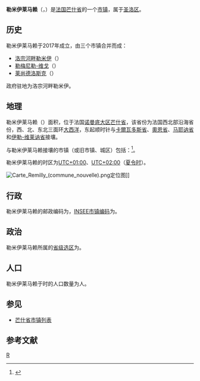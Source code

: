 {{noteTA|G1=法国地名}}
{{Infobox French commune
|name                   = 勒米伊莱马赖
|native name            = Remilly Les Marais
|arrondissement         = [[圣洛区|圣洛区]]
}}
'''勒米伊莱马赖'''（{{lang-fr|Remilly Les Marais}}，{{IPA-fr|ʁəmiji le maʁɛ}}）是[[法国|法国]][[芒什省|芒什省]]的一个[[市镇_(法国)|市镇]]，属于[[圣洛区|圣洛区]]。

== 历史 ==
勒米伊莱马赖于2017年成立，由三个市镇合并而成：

* [[洛宗河畔勒米伊|洛宗河畔勒米伊]]（{{lang|fr|Remilly-sur-Lozon}}）
* [[勒梅尼勒-维戈|勒梅尼勒-维戈]]（{{lang|fr|Le Mesnil-Vigot}}）
* [[莱尚德洛斯克|莱尚德洛斯克]]（{{lang|fr|Les Champs-de-Losque}}）

政府驻地为洛宗河畔勒米伊。

== 地理 ==
勒米伊莱马赖（{{wikidata|property|linked|P625}}）面积{{wikidata|properties|P2046}}，位于法国[[诺曼底大区|诺曼底大区]][[芒什省|芒什省]]，该省份为法国西北部沿海省份，西、北、东北三面环[[大西洋|大西洋]]，东起顺时针与[[卡爾瓦多斯省|卡爾瓦多斯省]]、[[奧恩省|奧恩省]]、[[马耶讷省|马耶讷省]]和[[伊勒-维莱讷省|伊勒-维莱讷省]]接壤。

与勒米伊莱马赖接壤的市镇（或旧市镇、城区）包括：{{Wikidata|properties|linked|P47}}<ref name="geo">{{Cite web|url=https://www.geoportail.gouv.fr/carte|title=Carte|accessdate=2020-03-22|author=Géoportail|language=fr|publisher=Géoportail|archive-date=2017-01-29|archive-url=https://web.archive.org/web/20170129154129/https://www.geoportail.gouv.fr/carte/|dead-url=no}}</ref>。

勒米伊莱马赖的时区为[[UTC+01:00|UTC+01:00]]、[[UTC+02:00|UTC+02:00]]（[[夏时制|夏令时]]）。

[[File:Carte_Remilly_(commune_nouvelle).png|thumb]]定位图]]{{Clear|left}}
== 行政 ==
勒米伊莱马赖的邮政编码为{{wikidata|properties|P281}}，[[法国国家统计与经济研究所|INSEE市镇编码]]为{{wikidata|properties|P374}}。

== 政治 ==
勒米伊莱马赖所属的[[縣_(法國)|省级选区]]为{{WikidataLink|{{wikidata|properties|raw|best||P7938}}}}。

== 人口 ==
勒米伊莱马赖于{{wikidata|qualifier|P1082|P585}}时的人口数量为{{wikidata|property|raw|P1082}}人。

== 参见 ==
* [[芒什省市镇列表|芒什省市镇列表]]

== 参考文献 ==
{{reflist}}

{{芒什省市鎮}}
[[Category:芒什省市镇|R]]